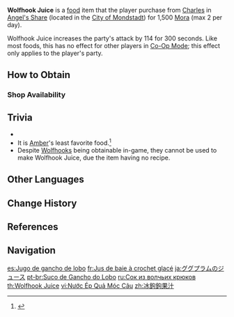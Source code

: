 {{Food Infobox
|id              = 108149
|name            = Wolfhook Juice
|description     = A freshly squeezed, fashionable, and fruity non-alcoholic beverage. Iced Wolfhook juice mixed with a pinch of other ingredients, forming a dreamy shade of violet.
|type            = ATK-Boosting Dishes
|effectType      = ATK Up
|effect          = Increases all party members' ATK by '''114''' for 300s.
|eff_att1        = ATK
|quality         = 2
|region          = Mondstadt
|source1         = {{Sold By|Wolfhook Juice}}
}}
'''Wolfhook Juice''' is a [[food]] item that the player purchase from [[Charles]] in [[Angel's Share]] (located in the [[City of Mondstadt]])  for 1,500 [[Mora]] (max 2 per day).

Wolfhook Juice increases the party's attack by 114 for 300 seconds. Like most foods, this has no effect for other players in [[Co-Op Mode]]; this effect only applies to the player's party.

==How to Obtain==
===Shop Availability===
{{Shop Availability}}

==Trivia==
* {{Mail Attachments by Category List}}
* It is [[Amber]]'s least favorite food.<ref>{{Ref/VO|Amber|Least Favorite Food}}</ref>
* Despite [[Wolfhook|Wolfhooks]] being obtainable in-game, they cannot be used to make Wolfhook Juice, due the item having no recipe.

==Other Languages==
{{Other Languages
|en      = Wolfhook Juice
|zhs     = 冰钩钩果汁
|zhs_rm  = Bīng Gōugōuguǒ-zhī
|zht     = 冰鉤鉤果汁
|zht_rm  = Bīng Gōugōuguǒ-zhī
|zh_tl   = Iced {{Lex|Wolfhook|zh}} Juice
|ja      = ググプラムのジュース
|ja_rm   = Gugupuramu no Juusu
|ja_tl   = {{Lex|Wolfhook|ja}} Juice
|ko      = 고리고리 쥬스
|ko_tl   = {{Lex|Wolfhook (prefix)|ko}} Juice
|es      = Jugo de gancho de lobo
|es_tl   = Wolfhook Juice
|fr      = Jus de baie à crochet glacé
|fr_tl   = Iced {{Lex|Wolfhook|fr}} Juice
|ru      = Сок из волчьих крюков
|ru_tl   = Wolfhook Juice
|th      = Wolfhook Juice
|vi      = Nước Ép Quả Móc Câu
|vi_tl   = {{Lex|Wolfhook|vi}} Juice
|de      = Wolfshakensaft
|de_tl   = Wolfhook Juice
|id      = Wolfhook Juice
|pt      = Suco de Gancho do Lobo
|pt_tl   = 
|tr      = Kurt Çengeli Suyu
|tr_tl   = Wolfhook Juice
|it      = Succo di Bacche uncinate
|it_tl   = <!--use {{Lex|Wolfhook|it}}-->
}}

==Change History==
{{Change History|1.0}}

==References==
{{Reflist}}

==Navigation==
{{Food Navbox}}

[[es:Jugo de gancho de lobo]]
[[fr:Jus de baie à crochet glacé]]
[[ja:ググプラムのジュース]]
[[pt-br:Suco de Gancho do Lobo]]
[[ru:Сок из волчьих крюков]]
[[th:Wolfhook Juice]]
[[vi:Nước Ép Quả Móc Câu]]
[[zh:冰鉤鉤果汁]]
